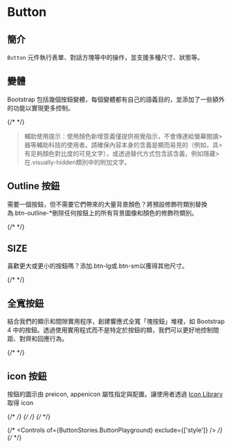 

<Meta of={ButtonStories} />

# Button

## 簡介

`Button` 元件執行表單、對話方塊等中的操作，並支援多種尺寸、狀態等。

## 變體

Bootstrap 包括幾個按鈕變體，每個變體都有自己的語義目的，並添加了一些額外的功能以實現更多控制。

{/* <Canvas of={ButtonStories.ButtonIntent} /> */}

> 輔助使用提示：使用顏色新增意義僅提供視覺指示，不會傳達給螢幕閱讀> 器等輔助科技的使用者。請確保內容本身的含義是顯而易見的（例如，具> 有足夠顏色對比度的可見文字），或透過替代方式包含該含義，例如隱藏> 在.visually-hidden類別中的附加文字。

<Canvas of={ButtonStories.ButtonDefault} />

## Outline 按鈕

需要一個按鈕，但不需要它們帶來的大量背景顏色？將預設修飾符類別替換為.btn-outline-\*刪除任何按鈕上的所有背景圖像和顏色的修飾符類別。

{/* <Canvas of={ButtonStories.ButtonOutline} /> */}

## SIZE

喜歡更大或更小的按鈕嗎？添加.btn-lg或.btn-sm以獲得其他尺寸。

{/* <Canvas of={ButtonStories.ButtonSize} /> */}

## 全寬按鈕

結合我們的顯示和間隙實用程序，創建響應式全寬「塊按鈕」堆棧，如 Bootstrap 4 中的按鈕。透過使用實用程式而不是特定於按鈕的類，我們可以更好地控制間距、對齊和回應行為。

{/* <Canvas of={ButtonStories.ButtonFullWidth} /> */}

## icon 按鈕

按鈕的圖示由 preicon, appenicon 屬性指定與配置。讓使用者透過 [Icon Library](https://icones.js.org/collection/ic) 取得 icon

{/* <Canvas of={ButtonStories.ButtonPreIcon} /> */}
{/* <Canvas of={ButtonStories.ButtonAppIcon} /> */}
{/* <Canvas of={ButtonStories.ButtonIcon} /> */}

{/* <Controls of={ButtonStories.ButtonPlayground} exclude={['style']} /> */}
{/* <Story of={ButtonStories.ButtonDefault} /> */}
